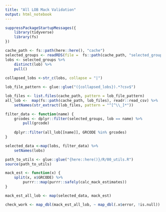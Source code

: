 ```yaml
---
title: "All LOB Mack Validation"
output: html_notebook
---
```


```r
suppressPackageStartupMessages({
    library(tidyverse)
    library(fs)
})

cache_path <- fs::path(here::here(), "cache")
selected_groups <- readRDS(file =  fs::path(cache_path, "selected_groups.rds"))
lobs <- selected_groups %>% 
    distinct(lob) %>%
    pull()
    
collapsed_lobs <-str_c(lobs, collapse = "|")

lob_file_pattern <- glue::glue("({collapsed_lobs}).*?csv$")    

lob_files <- list.files(cache_path, pattern = lob_file_pattern) 
all_lob <-  map(fs::path(cache_path, lob_files), readr::read_csv) %>%
    setNames(str_extract(lob_files, pattern = "^[^\\_]*"))

filter_data <- function(name) {
    grcodes <- dplyr::filter(selected_groups, lob == name) %>%
        pull(grcode)
    
    dplyr::filter(all_lob[[name]], GRCODE %in% grcodes) 
}

selected_data <-map(lobs, filter_data) %>%
    setNames(lobs)

```

```r
path_to_utils <- glue::glue("{here::here()}/R/00_utils.R")
source(path_to_utils)

mack_est <- function(x) {
    split(x, x$GRCODE) %>%
        purrr:::map(purrr::safely(calc_mack_estimates))
}

mack_est_all_lob <- map(selected_data, mack_est)

check_work <- map_dbl(mack_est_all_lob, ~ map_dbl(.x$error, !is.null))
```

